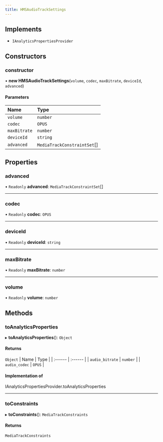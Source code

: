 ```yaml
---
title: HMSAudioTrackSettings
---
```


## Implements

- `IAnalyticsPropertiesProvider`

## Constructors

### constructor

• **new HMSAudioTrackSettings**(`volume`, `codec`, `maxBitrate`, `deviceId`, `advanced`)

#### Parameters

| Name         | Type                        |
| :----------- | :-------------------------- |
| `volume`     | `number`                    |
| `codec`      | `OPUS`                      |
| `maxBitrate` | `number`                    |
| `deviceId`   | `string`                    |
| `advanced`   | `MediaTrackConstraintSet`[] |

## Properties

### advanced

• `Readonly` **advanced**: `MediaTrackConstraintSet`[]

---

### codec

• `Readonly` **codec**: `OPUS`

---

### deviceId

• `Readonly` **deviceId**: `string`

---

### maxBitrate

• `Readonly` **maxBitrate**: `number`

---

### volume

• `Readonly` **volume**: `number`

## Methods

### toAnalyticsProperties

▸ **toAnalyticsProperties**(): `Object`

#### Returns

`Object`
| Name | Type |
| :------ | :------ |
| `audio_bitrate` | `number` |
| `audio_codec` | `OPUS` |

#### Implementation of

IAnalyticsPropertiesProvider.toAnalyticsProperties

---

### toConstraints

▸ **toConstraints**(): `MediaTrackConstraints`

#### Returns

`MediaTrackConstraints`
